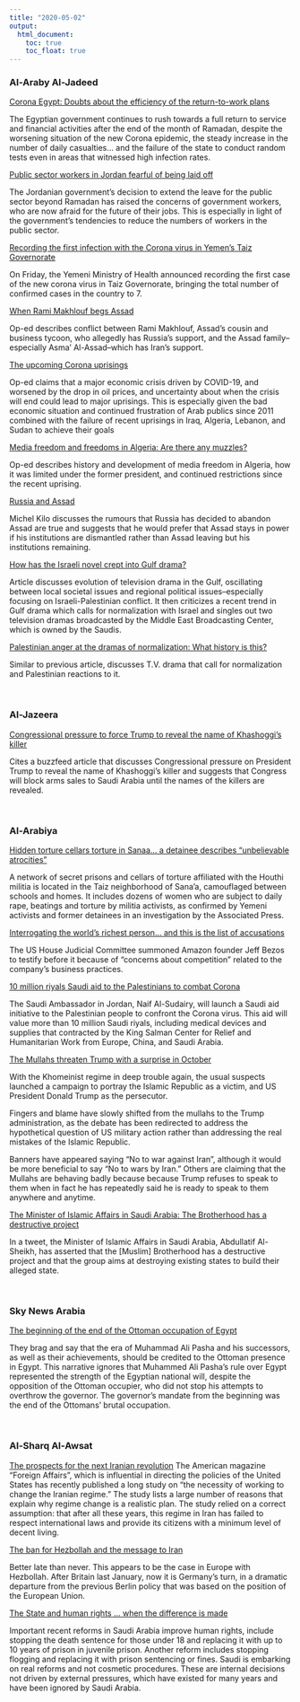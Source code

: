 ```yaml
---
title: "2020-05-02"
output:
  html_document:
    toc: true
    toc_float: true
---
```




### Al-Araby Al-Jadeed

[Corona Egypt: Doubts about the efficiency of the return-to-work plans](https://www.alaraby.co.uk/politics/2020/5/1/كورونا-مصر-شكوك-في-كفاءة-مخطط-العودة-للعمل)

The Egyptian government continues to rush towards a full return to service and financial activities after the end of the month of Ramadan, despite the worsening situation of the new Corona epidemic, the steady increase in the number of daily casualties... and the failure of the state to conduct random tests even in areas that witnessed high infection rates. 

<!-- [COVID-19; Egypt] --> 

[Public sector workers in Jordan fearful of being laid off](https://www.alaraby.co.uk/economy/2020/5/2/موظفو-القطاع-العام-الأردني-خائفون-من-تسريحهم)

The Jordanian government's decision to extend the leave for the public sector beyond Ramadan has raised the concerns of government workers, who are now afraid for the future of their jobs. This is especially in light of the government's tendencies to reduce the numbers of workers in the public sector.

<!-- [COVID-19; Jordan] --> 

[Recording the first infection with the Corona virus in Yemen's Taiz Governorate](https://www.alaraby.co.uk/society/2020/5/1/تسجيل-أول-إصابة-بفيروس-كورونا-في-محافظة-تعز-اليمنية)

On Friday, the Yemeni Ministry of Health announced recording the first case of the new corona virus in Taiz Governorate, bringing the total number of confirmed cases in the country to 7.

<!-- [COVID-19; Yemen] --> 

[When Rami Makhlouf begs Assad](https://www.alaraby.co.uk/opinion/2020/5/1/عندما-يستجدي-رامي-مخلوف-بشار-الأسد-1)

Op-ed describes conflict between Rami Makhlouf, Assad's cousin and business tycoon, who allegedly has Russia's support, and the Assad family--especially Asma' Al-Assad--which has Iran's support.

<!-- [Syria; corruption] --> 

[The upcoming Corona uprisings](https://www.alaraby.co.uk/opinion/2020/5/1/انتفاضات-كورونا-المقبلة-1)

Op-ed claims that a major economic crisis driven by COVID-19, and worsened by the drop in oil prices, and uncertainty about when the crisis will end could lead to major uprisings. This is especially given the bad economic situation and continued frustration of Arab publics since 2011 combined with the failure of recent uprisings in Iraq, Algeria, Lebanon, and Sudan to achieve their goals

<!-- [COVID-19; uprisings] --> 

[Media freedom and freedoms in Algeria: Are there any muzzles?](https://www.alaraby.co.uk/opinion/2020/5/1/حرية-الإعلام-والحريات-في-الجزائر-هل-من-كمامات-1)

Op-ed describes history and development of media freedom in Algeria, how it was limited under the former president, and continued restrictions since the recent uprising. 

<!-- [COVID-19; Algeria; Media freedom] --> 

[Russia and Assad](https://www.alaraby.co.uk/opinion/2020/5/1/روسيا-والأسد-1)

Michel Kilo discusses the rumours that Russia has decided to abandon Assad are true and suggests that he would prefer that Assad stays in power if his institutions are dismantled rather than Assad leaving but his institutions remaining.

<!-- [Syria; Russia] --> 

[How has the Israeli novel crept into Gulf drama?](https://www.alaraby.co.uk/entertainment/2020/5/2/كيف-تسللت-الرواية-الإسرائيلية-إلى-الدراما-الخليجية)

Article discusses evolution of television drama in the Gulf, oscillating between local societal issues and regional political issues--especially focusing on Israeli-Palestinian conflict. It then criticizes a recent trend in Gulf drama which calls for normalization with Israel and singles out two television dramas broadcasted by the Middle East Broadcasting Center, which is owned by the Saudis.

<!-- [Israel; Media; Gulf] --> 

[Palestinian anger at the dramas of normalization: What history is this?](https://www.alaraby.co.uk/entertainment/2020/5/2/غضب-الفلسطينيين-من-مسلسلات-التطبيع-أي-تاريخ-هذا)

Similar to previous article, discusses T.V. drama that call for normalization and Palestinian reactions to it. 

<!-- [Israel; Media; Gulf] --> 

<br>

### Al-Jazeera

[Congressional pressure to force Trump to reveal the name of Khashoggi's killer](https://www.aljazeera.net/news/politics/2020/5/2/أميركا-كونغرس-ترامب-جمال-خاشقجي)

Cites a buzzfeed article that discusses Congressional pressure on President Trump to reveal the name of Khashoggi's killer and suggests that Congress will block arms sales to Saudi Arabia until the names of the killers are revealed.

<br>

### Al-Arabiya

[Hidden torture cellars torture in Sanaa... a detainee describes "unbelievable atrocities"](https://www.alarabiya.net/ar/arab-and-world/yemen/2020/05/02/أقبية-تعذيب-خفية-في-صنعاء-معتقلة-تروي-فظائع-لا-تصدق-.html)

A network of secret prisons and cellars of torture affiliated with the Houthi militia is located in the Taiz neighborhood of Sana'a, camouflaged between schools and homes. It includes dozens of women who are subject to daily rape, beatings and torture by militia activists, as confirmed by Yemeni activists and former detainees in an investigation by the Associated Press. 

[Interrogating the world's richest person... and this is the list of accusations](https://www.alarabiya.net/ar/aswaq/companies/2020/05/02/استجواب-أغنى-أغنياء-العالم-وهذه-قائمة-الاتهامات.html)

The US House Judicial Committee summoned Amazon founder Jeff Bezos to testify before it because of "concerns about competition" related to the company's business practices.

[10 million riyals Saudi aid to the Palestinians to combat Corona](https://www.alarabiya.net/ar/saudi-today/2020/05/02/10-ملايين-ريال-مساعدات-السعودية-للفلسطينيين.html)

The Saudi Ambassador in Jordan, Naif Al-Sudairy, will launch a Saudi aid initiative to the Palestinian people to confront the Corona virus. This aid will value more than 10 million Saudi riyals, including medical devices and supplies that contracted by the King Salman Center for Relief and Humanitarian Work from Europe, China, and Saudi Arabia.

[The Mullahs threaten Trump with a surprise in October](https://www.alarabiya.net/ar/politics/2020/05/02/الملالي-يهددون-ترمب-بمفاجأة-في-أكتوبر.html)

With the Khomeinist regime in deep trouble again, the usual suspects launched a campaign to portray the Islamic Republic as a victim, and US President Donald Trump as the persecutor.

Fingers and blame have slowly shifted from the mullahs to the Trump administration, as the debate has been redirected to address the hypothetical question of US military action rather than addressing the real mistakes of the Islamic Republic.

Banners have appeared saying "No to war against Iran", although it would be more beneficial to say "No to wars by Iran." Others are claiming that the Mullahs are behaving badly because because Trump refuses to speak to them when in fact he has repeatedly said he is ready to speak to them anywhere and anytime.

[The Minister of Islamic Affairs in Saudi Arabia: The Brotherhood has a destructive project](https://www.alarabiya.net/ar/saudi-today/2020/05/01/وزير-الشؤون-الاسلامية-في-السعودية-للاخوان-مشروع-تدميري.html)

In a tweet, the Minister of Islamic Affairs in Saudi Arabia, Abdullatif Al-Sheikh, has asserted that the [Muslim] Brotherhood has a destructive project and that the group aims at destroying existing states to build their alleged state. 

<br>

### Sky News Arabia
[The beginning of the end of the Ottoman occupation of Egypt](https://www.skynewsarabia.com/blog/1340841-بداية-النهاية-للاحتلال-العثماني-لمصر)

They brag and say that the era of Muhammad Ali Pasha and his successors, as well as their achievements, should be credited to the Ottoman presence in Egypt. This narrative ignores that Muhammed Ali Pasha's rule over Egypt represented the strength of the Egyptian national will, despite the opposition of the Ottoman occupier, who did not stop his attempts to overthrow the governor. The governor's mandate from the beginning was the end of the Ottomans' brutal occupation.

<br>

### Al-Sharq Al-Awsat

[The prospects for the next Iranian revolution](https://aawsat.com/home/article/2263091/محمد-الرميحي/احتمالات-الثورة-الإيرانية-القادمة)
The American magazine "Foreign Affairs", which is influential in directing the policies of the United States has recently published a long study on "the necessity of working to change the Iranian regime." The study lists a large number of reasons that explain why regime change is a realistic plan. The study relied on a correct assumption: that after all these years, this regime in Iran has failed to respect international laws and provide its citizens with a minimum level of decent living.

[The ban for Hezbollah and the message to Iran](https://aawsat.com/home/article/2263086/إميل-أمين/الحظر-لـ«حزب-الله»-والرسالة-لإيران)

Better late than never. This appears to be the case in Europe with Hezbollah. After Britain last January, now it is Germany's turn, in a dramatic departure from the previous Berlin policy that was based on the position of the European Union.

[The State and human rights ... when the difference is made](https://aawsat.com/home/article/2263066/زهير-الحارثي/في-الدولة-وحقوق-الإنسان-عندما-يُصنع-الفارق)

Important recent reforms in Saudi Arabia improve human rights, include stopping the death sentence for those under 18 and replacing it with up to 10 years of prison in juvenile prison. Another reform includes stopping flogging and replacing it with prison sentencing or fines. Saudi is embarking on real reforms and not cosmetic procedures. These are internal decisions not driven by external pressures, which have existed for many years and have been ignored by Saudi Arabia. 